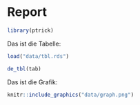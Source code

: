 # Report

```r
library(ptrick)
```

Das ist die Tabelle:
```r
load("data/tbl.rds")

de_tbl(tab)
```


Das ist die Grafik:
```r
knitr::include_graphics("data/graph.png")
```

